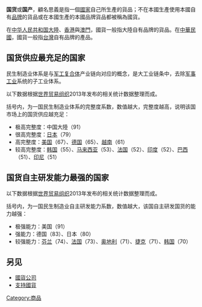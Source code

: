{{Unreferenced|time=2021-08-19T11:22:36+00:00}}
'''国货'''或'''国产'''，顧名思義是指一個[[國家|國家]]自己所生產的貨品；不在本國生產使用本國自有[[品牌|品牌]]的貨品或在本國生產的本國品牌貨品都被稱為國貨。

在[[中华人民共和国|中华人民共和国]][[中国大陆|大陸]]、[[香港|香港]]與[[澳門|澳門]]，國貨一般指大陸自有品牌的貨品。在[[中華民國|中華民國]]，國貨一般指[[臺灣地區|台灣]]自有品牌的產品。

==国货供应最充足的国家==
民生制造业体系是与[[军工复合体|军工复合体]]产业链向对应的概念，是大工业链条中，去除[[国防工业|军事工业]]系统的子工业体系。

以下数据根据[[世界贸易组织|世界贸易组织]]2013年发布的相关统计数据整理而成。

括号内，为一国民生制造业体系的完整度系数，数值越大，完整度越高，说明该国市场上的国货供应越充足：

* 极高完整度：中国大陸（91）
* 很高完整度：[[日本經濟|日本]]（79）
* 高完整度：[[美國經濟|美国]]（67）、[[德國經濟|德国]]（65）、[[越南经济|越南]]（61）
* 较高完整度：[[韩国经济|韩国]]（55）、[[马来西亚经济|马来西亚]]（53）、[[法國經濟|法国]]（52）、[[印度经济|印度]]（52）、[[巴西經濟|巴西]]（51）、[[印尼经济|印尼]]（51）

==国货自主研发能力最强的国家==
以下数据根据[[世界贸易组织|世界贸易组织]]2013年发布的相关统计数据整理而成。

括号内，为一国民生制造业自主研发能力系数，数值越大，该国自主研发国货的能力越强：
* 极强能力：美国（91）
* 强能力：德国（83）、日本（80）
* 较强能力：[[芬蘭經濟|芬兰]]（74）、[[雪铁龙|法国]]（73）、[[保时捷|奥地利]]（71）、[[斯柯达|捷克]]（71）、[[三星集团|韩国]]（70）

== 另见 ==
*[[國貨公司|國貨公司]]
*[[支持國貨|支持國貨]]

[[Category:商品|Category:商品]]

{{Commerce-stub}}